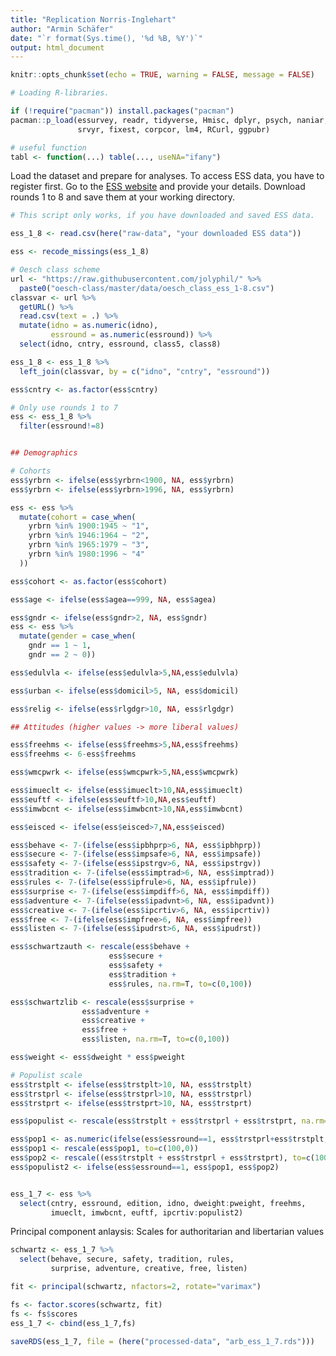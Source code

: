 ```yaml
---
title: "Replication Norris-Inglehart"
author: "Armin Schäfer"
date: "`r format(Sys.time(), '%d %B, %Y')`"
output: html_document
---
```


```r

knitr::opts_chunk$set(echo = TRUE, warning = FALSE, message = FALSE)

```

```r
# Loading R-libraries.

if (!require("pacman")) install.packages("pacman")
pacman::p_load(essurvey, readr, tidyverse, Hmisc, dplyr, psych, naniar, here, scales,
               srvyr, fixest, corpcor, lm4, RCurl, ggpubr)

# useful function
tabl <- function(...) table(..., useNA="ifany")

```

Load the dataset and prepare for analyses. To access ESS data, you have to register first. Go to the [ESS website](http://www.europeansocialsurvey.org/user/new) and provide your details. Download rounds 1 to 8 and save them at your working directory.

```r

# This script only works, if you have downloaded and saved ESS data.

ess_1_8 <- read.csv(here("raw-data", "your downloaded ESS data"))

ess <- recode_missings(ess_1_8)

# Oesch class scheme
url <- "https://raw.githubusercontent.com/jolyphil/" %>% 
  paste0("oesch-class/master/data/oesch_class_ess_1-8.csv")
classvar <- url %>%
  getURL() %>%
  read.csv(text = .) %>%
  mutate(idno = as.numeric(idno), 
         essround = as.numeric(essround)) %>%
  select(idno, cntry, essround, class5, class8)

ess_1_8 <- ess_1_8 %>%
  left_join(classvar, by = c("idno", "cntry", "essround"))

ess$cntry <- as.factor(ess$cntry)

# Only use rounds 1 to 7
ess <- ess_1_8 %>%
  filter(essround!=8)


## Demographics

# Cohorts
ess$yrbrn <- ifelse(ess$yrbrn<1900, NA, ess$yrbrn)
ess$yrbrn <- ifelse(ess$yrbrn>1996, NA, ess$yrbrn)

ess <- ess %>%
  mutate(cohort = case_when(
    yrbrn %in% 1900:1945 ~ "1",
    yrbrn %in% 1946:1964 ~ "2",
    yrbrn %in% 1965:1979 ~ "3",
    yrbrn %in% 1980:1996 ~ "4"
  ))

ess$cohort <- as.factor(ess$cohort)

ess$age <- ifelse(ess$agea==999, NA, ess$agea)

ess$gndr <- ifelse(ess$gndr>2, NA, ess$gndr)
ess <- ess %>%
  mutate(gender = case_when(
    gndr == 1 ~ 1,
    gndr == 2 ~ 0))

ess$edulvla <- ifelse(ess$edulvla>5,NA,ess$edulvla)

ess$urban <- ifelse(ess$domicil>5, NA, ess$domicil)

ess$relig <- ifelse(ess$rlgdgr>10, NA, ess$rlgdgr)

## Attitudes (higher values -> more liberal values)

ess$freehms <- ifelse(ess$freehms>5,NA,ess$freehms)
ess$freehms <- 6-ess$freehms

ess$wmcpwrk <- ifelse(ess$wmcpwrk>5,NA,ess$wmcpwrk)

ess$imueclt <- ifelse(ess$imueclt>10,NA,ess$imueclt)
ess$euftf <- ifelse(ess$euftf>10,NA,ess$euftf)
ess$imwbcnt <- ifelse(ess$imwbcnt>10,NA,ess$imwbcnt)

ess$eisced <- ifelse(ess$eisced>7,NA,ess$eisced)

ess$behave <- 7-(ifelse(ess$ipbhprp>6, NA, ess$ipbhprp))
ess$secure <- 7-(ifelse(ess$impsafe>6, NA, ess$impsafe))
ess$safety <- 7-(ifelse(ess$ipstrgv>6, NA, ess$ipstrgv))
ess$tradition <- 7-(ifelse(ess$imptrad>6, NA, ess$imptrad))
ess$rules <- 7-(ifelse(ess$ipfrule>6, NA, ess$ipfrule))
ess$surprise <- 7-(ifelse(ess$impdiff>6, NA, ess$impdiff))
ess$adventure <- 7-(ifelse(ess$ipadvnt>6, NA, ess$ipadvnt))
ess$creative <- 7-(ifelse(ess$ipcrtiv>6, NA, ess$ipcrtiv))
ess$free <- 7-(ifelse(ess$impfree>6, NA, ess$impfree))
ess$listen <- 7-(ifelse(ess$ipudrst>6, NA, ess$ipudrst))

ess$schwartzauth <- rescale(ess$behave + 
                      ess$secure + 
                      ess$safety + 
                      ess$tradition + 
                      ess$rules, na.rm=T, to=c(0,100))

ess$schwartzlib <- rescale(ess$surprise + 
                ess$adventure + 
                ess$creative + 
                ess$free + 
                ess$listen, na.rm=T, to=c(0,100))

ess$weight <- ess$dweight * ess$pweight

# Populist scale
ess$trstplt <- ifelse(ess$trstplt>10, NA, ess$trstplt)
ess$trstprl <- ifelse(ess$trstprl>10, NA, ess$trstprl)
ess$trstprt <- ifelse(ess$trstprt>10, NA, ess$trstprt)

ess$populist <- rescale(ess$trstplt + ess$trstprl + ess$trstprt, na.rm=T, to=c(0,100))

ess$pop1 <- as.numeric(ifelse(ess$essround==1, ess$trstprl+ess$trstplt, "NA"))
ess$pop1 <- rescale(ess$pop1, to=c(100,0))
ess$pop2 <- rescale((ess$trstplt + ess$trstprl + ess$trstprt), to=c(100,0))
ess$populist2 <- ifelse(ess$essround==1, ess$pop1, ess$pop2)


ess_1_7 <- ess %>%
  select(cntry, essround, edition, idno, dweight:pweight, freehms, 
         imueclt, imwbcnt, euftf, ipcrtiv:populist2)

```


Principal component anlaysis: Scales for authoritarian and libertarian values
```r

schwartz <- ess_1_7 %>%
  select(behave, secure, safety, tradition, rules,
         surprise, adventure, creative, free, listen) 

fit <- principal(schwartz, nfactors=2, rotate="varimax")

fs <- factor.scores(schwartz, fit)
fs <- fs$scores                       
ess_1_7 <- cbind(ess_1_7,fs)

saveRDS(ess_1_7, file = (here("processed-data", "arb_ess_1_7.rds")))

```
